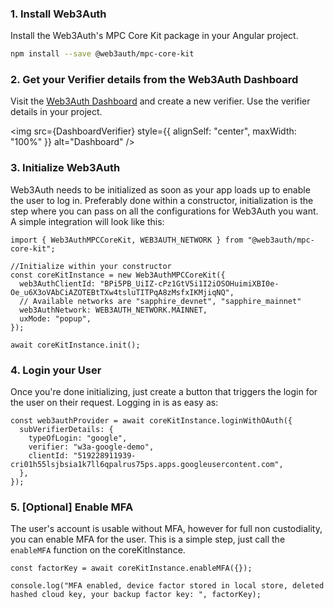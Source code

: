 
### 1. Install Web3Auth

Install the Web3Auth's MPC Core Kit package in your Angular project.

```bash npm2yarn
npm install --save @web3auth/mpc-core-kit
```

### 2. Get your Verifier details from the Web3Auth Dashboard

Visit the [Web3Auth Dashboard](https://dashboard.web3auth.io) and create a new verifier. Use the verifier details in your project.

<img src={DashboardVerifier} style={{ alignSelf: "center", maxWidth: "100%" }} alt="Dashboard" />

### 3. Initialize Web3Auth

Web3Auth needs to be initialized as soon as your app loads up to enable the user to log in. Preferably done within a constructor, initialization is
the step where you can pass on all the configurations for Web3Auth you want. A simple integration will look like this:

```tsx
import { Web3AuthMPCCoreKit, WEB3AUTH_NETWORK } from "@web3auth/mpc-core-kit";

//Initialize within your constructor
const coreKitInstance = new Web3AuthMPCCoreKit({
  web3AuthClientId: "BPi5PB_UiIZ-cPz1GtV5i1I2iOSOHuimiXBI0e-Oe_u6X3oVAbCiAZOTEBtTXw4tsluTITPqA8zMsfxIKMjiqNQ",
  // Available networks are "sapphire_devnet", "sapphire_mainnet"
  web3AuthNetwork: WEB3AUTH_NETWORK.MAINNET,
  uxMode: "popup",
});

await coreKitInstance.init();
```

### 4. Login your User

Once you're done initializing, just create a button that triggers the login for the user on their request. Logging in is as easy as:

```tsx
const web3authProvider = await coreKitInstance.loginWithOAuth({
  subVerifierDetails: {
    typeOfLogin: "google",
    verifier: "w3a-google-demo",
    clientId: "519228911939-cri01h55lsjbsia1k7ll6qpalrus75ps.apps.googleusercontent.com",
  },
});
```

### 5. [Optional] Enable MFA

The user's account is usable without MFA, however for full non custodiality, you can enable MFA for the user. This is a simple step, just call the
`enableMFA` function on the coreKitInstance.

```tsx
const factorKey = await coreKitInstance.enableMFA({});

console.log("MFA enabled, device factor stored in local store, deleted hashed cloud key, your backup factor key: ", factorKey);
```
